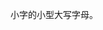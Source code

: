 <templatestyles src="smallcaps/styles.css"/><span class="smallcaps" style="font-size: smaller;">{{{1}}}</span><noinclude>
<!-- Add categories and interwikis to the /doc subpage, not here! -->
小字的小型大写字母。
{{documentation}}
</noinclude>